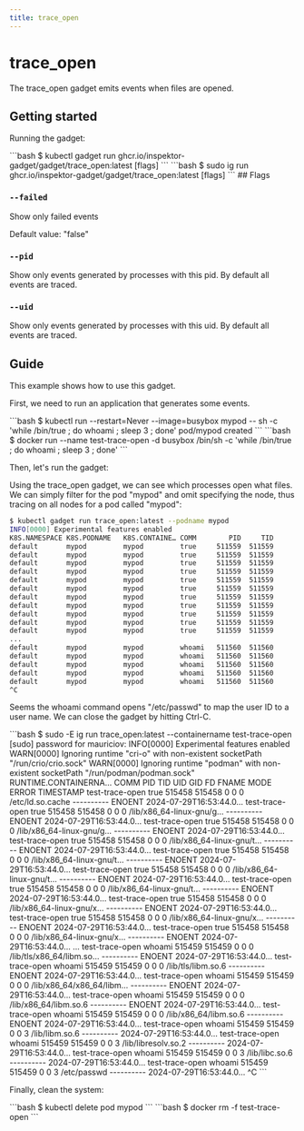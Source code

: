 ```yaml
---
title: trace_open
---
```



# trace_open

The trace_open gadget emits events when files are opened.

## Getting started

Running the gadget:

<Tabs groupId="env">
  <TabItem value="kubectl-gadget" label="kubectl gadget">
```bash
$ kubectl gadget run ghcr.io/inspektor-gadget/gadget/trace_open:latest [flags]
```
  </TabItem>

  <TabItem value="ig" label="ig">
```bash
$ sudo ig run ghcr.io/inspektor-gadget/gadget/trace_open:latest [flags]
```
  </TabItem>
</Tabs>
## Flags

### `--failed`

Show only failed events

Default value: "false"

### `--pid`

Show only events generated by processes with this pid. By default all events are traced.


### `--uid`

Show only events generated by processes with this uid. By default all events are traced.

## Guide

This example shows how to use this gadget.

First, we need to run an application that generates some events.

<Tabs groupId="env">
  <TabItem value="kubectl-gadget" label="kubectl gadget">
```bash
$ kubectl run --restart=Never --image=busybox mypod -- sh -c 'while /bin/true ; do whoami ; sleep 3 ; done'
pod/mypod created
```
  </TabItem>

  <TabItem value="ig" label="ig">
```bash
$ docker run --name test-trace-open -d busybox /bin/sh -c 'while /bin/true ; do whoami ; sleep 3 ; done'
```
  </TabItem>
</Tabs>

Then, let's run the gadget:

<Tabs groupId="env">
  <TabItem value="kubectl-gadget" label="kubectl gadget">
Using the trace_open gadget, we can see which processes open what files.
We can simply filter for the pod "mypod" and omit specifying the node,
thus tracing on all nodes for a pod called "mypod":

```bash
$ kubectl gadget run trace_open:latest --podname mypod
INFO[0000] Experimental features enabled
K8S.NAMESPACE K8S.PODNAME   K8S.CONTAINE… COMM        PID     TID      UID      GID  FD FNAME                    MODE    K8S.NO… ERROR TIMESTAMP
default       mypod         mypod         true     511559  511559        0        0   0 /etc/ld.so.cache         ------… miniku… ENOEN 2024-07-29T21:…
default       mypod         mypod         true     511559  511559        0        0   0 /lib/x86_64-linux-gnu/g… ------… miniku… ENOEN 2024-07-29T21:…
default       mypod         mypod         true     511559  511559        0        0   0 /lib/x86_64-linux-gnu/g… ------… miniku… ENOEN 2024-07-29T21:…
default       mypod         mypod         true     511559  511559        0        0   0 /lib/x86_64-linux-gnu/t… ------… miniku… ENOEN 2024-07-29T21:…
default       mypod         mypod         true     511559  511559        0        0   0 /lib/x86_64-linux-gnu/t… ------… miniku… ENOEN 2024-07-29T21:…
default       mypod         mypod         true     511559  511559        0        0   0 /lib/x86_64-linux-gnu/t… ------… miniku… ENOEN 2024-07-29T21:…
default       mypod         mypod         true     511559  511559        0        0   0 /lib/x86_64-linux-gnu/t… ------… miniku… ENOEN 2024-07-29T21:…
default       mypod         mypod         true     511559  511559        0        0   0 /lib/x86_64-linux-gnu/x… ------… miniku… ENOEN 2024-07-29T21:…
default       mypod         mypod         true     511559  511559        0        0   0 /lib/x86_64-linux-gnu/x… ------… miniku… ENOEN 2024-07-29T21:…
default       mypod         mypod         true     511559  511559        0        0   0 /lib/x86_64-linux-gnu/x… ------… miniku… ENOEN 2024-07-29T21:…
default       mypod         mypod         true     511559  511559        0        0   0 /lib/x86_64-linux-gnu/l… ------… miniku… ENOEN 2024-07-29T21:…
...
default       mypod         mypod         whoami   511560  511560        0        0   0 /lib/x86_64/libm.so.6    ------… miniku… ENOEN 2024-07-29T21:…
default       mypod         mypod         whoami   511560  511560        0        0   3 /lib/libm.so.6           ------… miniku…       2024-07-29T21:…
default       mypod         mypod         whoami   511560  511560        0        0   3 /lib/libresolv.so.2      ------… miniku…       2024-07-29T21:…
default       mypod         mypod         whoami   511560  511560        0        0   3 /lib/libc.so.6           ------… miniku…       2024-07-29T21:…
default       mypod         mypod         whoami   511560  511560        0        0   3 /etc/passwd              ------… miniku…       2024-07-29T21:
^C
```

Seems the whoami command opens "/etc/passwd" to map the user ID to a user name.
We can close the gadget by hitting Ctrl-C.

  </TabItem>

  <TabItem value="ig" label="ig">
```bash
$ sudo -E ig run trace_open:latest --containername test-trace-open
[sudo] password for mauriciov:
INFO[0000] Experimental features enabled
WARN[0000] Ignoring runtime "cri-o" with non-existent socketPath "/run/crio/crio.sock"
WARN[0000] Ignoring runtime "podman" with non-existent socketPath "/run/podman/podman.sock"
RUNTIME.CONTAINERNA… COMM                PID         TID         UID        GID  FD FNAME                    MODE       ERROR   TIMESTAMP
test-trace-open      true             515458      515458           0          0   0 /etc/ld.so.cache         ---------- ENOENT  2024-07-29T16:53:44.0…
test-trace-open      true             515458      515458           0          0   0 /lib/x86_64-linux-gnu/g… ---------- ENOENT  2024-07-29T16:53:44.0…
test-trace-open      true             515458      515458           0          0   0 /lib/x86_64-linux-gnu/g… ---------- ENOENT  2024-07-29T16:53:44.0…
test-trace-open      true             515458      515458           0          0   0 /lib/x86_64-linux-gnu/t… ---------- ENOENT  2024-07-29T16:53:44.0…
test-trace-open      true             515458      515458           0          0   0 /lib/x86_64-linux-gnu/t… ---------- ENOENT  2024-07-29T16:53:44.0…
test-trace-open      true             515458      515458           0          0   0 /lib/x86_64-linux-gnu/t… ---------- ENOENT  2024-07-29T16:53:44.0…
test-trace-open      true             515458      515458           0          0   0 /lib/x86_64-linux-gnu/t… ---------- ENOENT  2024-07-29T16:53:44.0…
test-trace-open      true             515458      515458           0          0   0 /lib/x86_64-linux-gnu/x… ---------- ENOENT  2024-07-29T16:53:44.0…
test-trace-open      true             515458      515458           0          0   0 /lib/x86_64-linux-gnu/x… ---------- ENOENT  2024-07-29T16:53:44.0…
test-trace-open      true             515458      515458           0          0   0 /lib/x86_64-linux-gnu/x… ---------- ENOENT  2024-07-29T16:53:44.0…
...
test-trace-open      whoami           515459      515459           0          0   0 /lib/tls/x86_64/libm.so… ---------- ENOENT  2024-07-29T16:53:44.0…
test-trace-open      whoami           515459      515459           0          0   0 /lib/tls/libm.so.6       ---------- ENOENT  2024-07-29T16:53:44.0…
test-trace-open      whoami           515459      515459           0          0   0 /lib/x86_64/x86_64/libm… ---------- ENOENT  2024-07-29T16:53:44.0…
test-trace-open      whoami           515459      515459           0          0   0 /lib/x86_64/libm.so.6    ---------- ENOENT  2024-07-29T16:53:44.0…
test-trace-open      whoami           515459      515459           0          0   0 /lib/x86_64/libm.so.6    ---------- ENOENT  2024-07-29T16:53:44.0…
test-trace-open      whoami           515459      515459           0          0   3 /lib/libm.so.6           ----------         2024-07-29T16:53:44.0…
test-trace-open      whoami           515459      515459           0          0   3 /lib/libresolv.so.2      ----------         2024-07-29T16:53:44.0…
test-trace-open      whoami           515459      515459           0          0   3 /lib/libc.so.6           ----------         2024-07-29T16:53:44.0…
test-trace-open      whoami           515459      515459           0          0   3 /etc/passwd              ----------         2024-07-29T16:53:44.0…
^C
```
  </TabItem>
</Tabs>

Finally, clean the system:

<Tabs groupId="env">
  <TabItem value="kubectl-gadget" label="kubectl gadget">
```bash
$ kubectl delete pod mypod
```
  </TabItem>

  <TabItem value="ig" label="ig">
```bash
$ docker rm -f test-trace-open
```
  </TabItem>
</Tabs>
